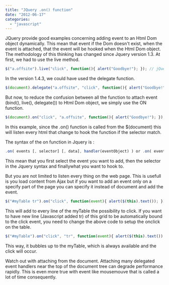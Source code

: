 ```yaml
---
title: "JQuery .on() function"
date: "2012-06-17"
categories: 
  - "javascript"
---
```


JQuery provide good examples concerning adding event to an Html Dom object dynamically. This mean that event if the Dom doesn't exist, when the event is attached, that the event will be hooked when the Html Dom object. The methodology of this thinking has changed since Jquery version 1.3. At first, we had to use the live method.

```typescript
$("a.offsite").live("click", function(){ alert("Goodbye!"); }); // jQuery 1.3+ 
``` 


In the version 1.4.3, we could have used the delegate function. 
```typescript
$(document).delegate("a.offsite", "click", function(){ alert("Goodbye!"); }); // jQuery 1.4.3+ 
``` 
 But now, to reduce the confusion between all the function to attach event (bind(), live(), delegate()) to Html Dom object, we simply use the ON function. 
 
```typescript
$(document).on("click", "a.offsite", function(){ alert("Goodbye!"); }); // jQuery 1.7+ 
``` 


In this example, since the .on() function is called from the $(document) this will listen every html that change to hook the function if the selector match.

The syntax of the on function in Jquery is : 

```typescript
.on( events [, selector] [, data], handler(eventObject) ) or .on( events-map [, selector] [, data] ) 
``` 

This mean that you first select the event you want to add, then the selector in the Jquery syntax and finallywhat you want to hook to.

But you are not limited to listen every thing on the web page. This is usefull is you load content from Ajax but if you want to add an event only on a specify part of the page you can specify it instead of document and add the event.

```typescript
$("#myTable tr").on("click", function(event){ alert($(this).text()); }); 
``` 


This will add to every line of the myTable the possibility to click. If you want to have new line (Javascript added tr) of this grid to be automatically bound to the click event, you need to change the above code to setup the onclick on the table.

```typescript
$("#myTable").on("click", "tr", function(event){ alert($(this).text()); }); 
``` 

 This way, it bubbles up to the myTable, which is always available and the click will occur.

Watch out with attaching from the document. Attaching many delegated event handlers near the top of the document tree can degrade performance rapidly. This is even more true with event like mousemouve that is called a lot of time consequently.
